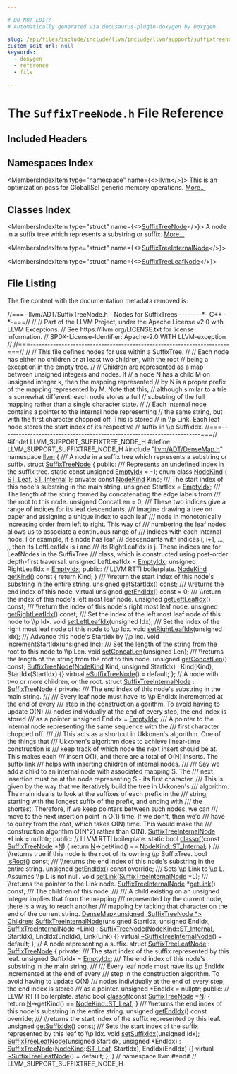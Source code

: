 ```yaml
---

# DO NOT EDIT!
# Automatically generated via docusaurus-plugin-doxygen by Doxygen.

slug: /api/files/include/include/llvm/include/llvm/support/suffixtreenode-h
custom_edit_url: null
keywords:
  - doxygen
  - reference
  - file

---
```





# The `SuffixTreeNode.h` File Reference

<DoxygenPage pluginConfig={pluginConfig}>



## Included Headers

<IncludesList>
<IncludesListItem
  filePath="llvm/ADT/DenseMap.h"
  permalink="/docs/api/files/include/include/llvm/include/llvm/adt/densemap-h"
  isLocal="true" />
</IncludesList>

## Namespaces Index

<MembersIndex>

<MembersIndexItem
  type="namespace"
  name={<><a href="/docs/api/namespaces/llvm">llvm</a></>}>
This is an optimization pass for GlobalISel generic memory operations. <a href="/docs/api/namespaces/llvm/#details">More...</a>
</MembersIndexItem>

</MembersIndex>

## Classes Index

<MembersIndex>

<MembersIndexItem
  type="struct"
  name={<><a href="/docs/api/structs/llvm/suffixtreenode">SuffixTreeNode</a></>}>
A node in a suffix tree which represents a substring or suffix. <a href="/docs/api/structs/llvm/suffixtreenode/#details">More...</a>
</MembersIndexItem>

<MembersIndexItem
  type="struct"
  name={<><a href="/docs/api/structs/llvm/suffixtreeinternalnode">SuffixTreeInternalNode</a></>}>
</MembersIndexItem>

<MembersIndexItem
  type="struct"
  name={<><a href="/docs/api/structs/llvm/suffixtreeleafnode">SuffixTreeLeafNode</a></>}>
</MembersIndexItem>

</MembersIndex>


## File Listing

The file content with the documentation metadata removed is:

<ProgramListing>

<Link id="l00001" /><CodeLine lineNumber="1"><span class="doxyHighlightComment">//===- llvm/ADT/SuffixTreeNode.h - Nodes for SuffixTrees --------&#42;- C++ -&#42;-===//</span></CodeLine>
<Link id="l00002" /><CodeLine lineNumber="2"><span class="doxyHighlightComment">//</span></CodeLine>
<Link id="l00003" /><CodeLine lineNumber="3"><span class="doxyHighlightComment">// Part of the LLVM Project, under the Apache License v2.0 with LLVM Exceptions.</span></CodeLine>
<Link id="l00004" /><CodeLine lineNumber="4"><span class="doxyHighlightComment">// See https://llvm.org/LICENSE.txt for license information.</span></CodeLine>
<Link id="l00005" /><CodeLine lineNumber="5"><span class="doxyHighlightComment">// SPDX-License-Identifier: Apache-2.0 WITH LLVM-exception</span></CodeLine>
<Link id="l00006" /><CodeLine lineNumber="6"><span class="doxyHighlightComment">//</span></CodeLine>
<Link id="l00007" /><CodeLine lineNumber="7"><span class="doxyHighlightComment">//===----------------------------------------------------------------------===//</span></CodeLine>
<Link id="l00008" /><CodeLine lineNumber="8"><span class="doxyHighlightComment">//</span></CodeLine>
<Link id="l00009" /><CodeLine lineNumber="9"><span class="doxyHighlightComment">// This file defines nodes for use within a SuffixTree.</span></CodeLine>
<Link id="l00010" /><CodeLine lineNumber="10"><span class="doxyHighlightComment">//</span></CodeLine>
<Link id="l00011" /><CodeLine lineNumber="11"><span class="doxyHighlightComment">// Each node has either no children or at least two children, with the root</span></CodeLine>
<Link id="l00012" /><CodeLine lineNumber="12"><span class="doxyHighlightComment">// being a exception in the empty tree.</span></CodeLine>
<Link id="l00013" /><CodeLine lineNumber="13"><span class="doxyHighlightComment">//</span></CodeLine>
<Link id="l00014" /><CodeLine lineNumber="14"><span class="doxyHighlightComment">// Children are represented as a map between unsigned integers and nodes. If</span></CodeLine>
<Link id="l00015" /><CodeLine lineNumber="15"><span class="doxyHighlightComment">// a node N has a child M on unsigned integer k, then the mapping represented</span></CodeLine>
<Link id="l00016" /><CodeLine lineNumber="16"><span class="doxyHighlightComment">// by N is a proper prefix of the mapping represented by M. Note that this,</span></CodeLine>
<Link id="l00017" /><CodeLine lineNumber="17"><span class="doxyHighlightComment">// although similar to a trie is somewhat different: each node stores a full</span></CodeLine>
<Link id="l00018" /><CodeLine lineNumber="18"><span class="doxyHighlightComment">// substring of the full mapping rather than a single character state.</span></CodeLine>
<Link id="l00019" /><CodeLine lineNumber="19"><span class="doxyHighlightComment">//</span></CodeLine>
<Link id="l00020" /><CodeLine lineNumber="20"><span class="doxyHighlightComment">// Each internal node contains a pointer to the internal node representing</span></CodeLine>
<Link id="l00021" /><CodeLine lineNumber="21"><span class="doxyHighlightComment">// the same string, but with the first character chopped off. This is stored</span></CodeLine>
<Link id="l00022" /><CodeLine lineNumber="22"><span class="doxyHighlightComment">// in \\p Link. Each leaf node stores the start index of its respective</span></CodeLine>
<Link id="l00023" /><CodeLine lineNumber="23"><span class="doxyHighlightComment">// suffix in \\p SuffixIdx.</span></CodeLine>
<Link id="l00024" /><CodeLine lineNumber="24"><span class="doxyHighlightComment">//===----------------------------------------------------------------------===//</span></CodeLine>
<Link id="l00025" /><CodeLine lineNumber="25"></CodeLine>
<Link id="l00026" /><CodeLine lineNumber="26"><span class="doxyHighlightPreprocessor">#ifndef LLVM&#95;SUPPORT&#95;SUFFIXTREE&#95;NODE&#95;H</span></CodeLine>
<Link id="l00027" /><CodeLine lineNumber="27"><span class="doxyHighlightPreprocessor">#define LLVM&#95;SUPPORT&#95;SUFFIXTREE&#95;NODE&#95;H</span></CodeLine>
<Link id="l00028" /><CodeLine lineNumber="28"><span class="doxyHighlightPreprocessor">#include &quot;<a href="/docs/api/files/include/include/llvm/include/llvm/adt/densemap-h">llvm/ADT/DenseMap.h</a>&quot;</span></CodeLine>
<Link id="l00029" /><CodeLine lineNumber="29"></CodeLine>
<Link id="l00030" /><CodeLine lineNumber="30"><span class="doxyHighlightKeyword">namespace </span><span class="doxyHighlight"><a href="/docs/api/namespaces/llvm">llvm</a> &#123;</span></CodeLine>
<Link id="l00031" /><CodeLine lineNumber="31"></CodeLine>
<Link id="l00032" /><CodeLine lineNumber="32"><span class="doxyHighlightComment">/// A node in a suffix tree which represents a substring or suffix.</span></CodeLine>
<Link id="l00033" /><CodeLine lineNumber="33" lineLink="/docs/api/structs/llvm/suffixtreenode"><span class="doxyHighlightKeyword">struct </span><span class="doxyHighlight"><a href="/docs/api/structs/llvm/suffixtreenode/#a81101451dd797327456c73527a6e440b">SuffixTreeNode</a> &#123;</span></CodeLine>
<Link id="l00034" /><CodeLine lineNumber="34"><span class="doxyHighlightKeyword">public</span><span class="doxyHighlight">:</span></CodeLine>
<Link id="l00035" /><CodeLine lineNumber="35"><span class="doxyHighlightComment">  /// Represents an undefined index in the suffix tree.</span></CodeLine>
<Link id="l00036" /><CodeLine lineNumber="36" lineLink="/docs/api/structs/llvm/suffixtreenode/#a9038deca521822084ac798637368c94e"><span class="doxyHighlight">  </span><span class="doxyHighlightKeyword">static</span><span class="doxyHighlight"> </span><span class="doxyHighlightKeyword">const</span><span class="doxyHighlight"> </span><span class="doxyHighlightKeywordType">unsigned</span><span class="doxyHighlight"> <a href="/docs/api/structs/llvm/suffixtreenode/#a9038deca521822084ac798637368c94e">EmptyIdx</a> = -1;</span></CodeLine>
<Link id="l00037" /><CodeLine lineNumber="37" lineLink="/docs/api/structs/llvm/suffixtreenode/#add485021cba74f84f545a03c2deb6db3"><span class="doxyHighlight">  </span><span class="doxyHighlightKeyword">enum class</span><span class="doxyHighlight"> <a href="/docs/api/structs/llvm/suffixtreenode/#add485021cba74f84f545a03c2deb6db3">NodeKind</a> &#123; <a href="/docs/api/structs/llvm/suffixtreenode/#add485021cba74f84f545a03c2deb6db3ad1b1b9b5c752b94811f35b42dd4f48fe">ST&#95;Leaf</a>, <a href="/docs/api/structs/llvm/suffixtreenode/#add485021cba74f84f545a03c2deb6db3a1c5cd656d7af113d4cb72dc8046dc1ad">ST&#95;Internal</a> &#125;;</span></CodeLine>
<Link id="l00038" /><CodeLine lineNumber="38"></CodeLine>
<Link id="l00039" /><CodeLine lineNumber="39"><span class="doxyHighlightKeyword">private</span><span class="doxyHighlight">:</span></CodeLine>
<Link id="l00040" /><CodeLine lineNumber="40"><span class="doxyHighlight">  </span><span class="doxyHighlightKeyword">const</span><span class="doxyHighlight"> <a href="/docs/api/structs/nodekind">NodeKind</a> Kind;</span></CodeLine>
<Link id="l00041" /><CodeLine lineNumber="41"></CodeLine>
<Link id="l00042" /><CodeLine lineNumber="42"><span class="doxyHighlightComment">  /// The start index of this node&#39;s substring in the main string.</span></CodeLine>
<Link id="l00043" /><CodeLine lineNumber="43"><span class="doxyHighlight">  </span><span class="doxyHighlightKeywordType">unsigned</span><span class="doxyHighlight"> StartIdx = <a href="/docs/api/structs/llvm/suffixtreenode/#a9038deca521822084ac798637368c94e">EmptyIdx</a>;</span></CodeLine>
<Link id="l00044" /><CodeLine lineNumber="44"></CodeLine>
<Link id="l00045" /><CodeLine lineNumber="45"><span class="doxyHighlightComment">  /// The length of the string formed by concatenating the edge labels from</span></CodeLine>
<Link id="l00046" /><CodeLine lineNumber="46"><span class="doxyHighlightComment">  /// the root to this node.</span></CodeLine>
<Link id="l00047" /><CodeLine lineNumber="47"><span class="doxyHighlight">  </span><span class="doxyHighlightKeywordType">unsigned</span><span class="doxyHighlight"> ConcatLen = 0;</span></CodeLine>
<Link id="l00048" /><CodeLine lineNumber="48"></CodeLine>
<Link id="l00049" /><CodeLine lineNumber="49"><span class="doxyHighlightComment">  /// These two indices give a range of indices for its leaf descendants.</span></CodeLine>
<Link id="l00050" /><CodeLine lineNumber="50"><span class="doxyHighlightComment">  /// Imagine drawing a tree on paper and assigning a unique index to each leaf</span></CodeLine>
<Link id="l00051" /><CodeLine lineNumber="51"><span class="doxyHighlightComment">  /// node in monotonically increasing order from left to right. This way of</span></CodeLine>
<Link id="l00052" /><CodeLine lineNumber="52"><span class="doxyHighlightComment">  /// numbering the leaf nodes allows us to associate a continuous range of</span></CodeLine>
<Link id="l00053" /><CodeLine lineNumber="53"><span class="doxyHighlightComment">  /// indices with each internal node. For example, if a node has leaf</span></CodeLine>
<Link id="l00054" /><CodeLine lineNumber="54"><span class="doxyHighlightComment">  /// descendants with indices i, i+1, ..., j, then its LeftLeafIdx is i and</span></CodeLine>
<Link id="l00055" /><CodeLine lineNumber="55"><span class="doxyHighlightComment">  /// its RightLeafIdx is j. These indices are for LeafNodes in the SuffixTree</span></CodeLine>
<Link id="l00056" /><CodeLine lineNumber="56"><span class="doxyHighlightComment">  /// class, which is constructed using post-order depth-first traversal.</span></CodeLine>
<Link id="l00057" /><CodeLine lineNumber="57"><span class="doxyHighlight">  </span><span class="doxyHighlightKeywordType">unsigned</span><span class="doxyHighlight"> LeftLeafIdx = <a href="/docs/api/structs/llvm/suffixtreenode/#a9038deca521822084ac798637368c94e">EmptyIdx</a>;</span></CodeLine>
<Link id="l00058" /><CodeLine lineNumber="58"><span class="doxyHighlight">  </span><span class="doxyHighlightKeywordType">unsigned</span><span class="doxyHighlight"> RightLeafIdx = <a href="/docs/api/structs/llvm/suffixtreenode/#a9038deca521822084ac798637368c94e">EmptyIdx</a>;</span></CodeLine>
<Link id="l00059" /><CodeLine lineNumber="59"></CodeLine>
<Link id="l00060" /><CodeLine lineNumber="60"><span class="doxyHighlightKeyword">public</span><span class="doxyHighlight">:</span></CodeLine>
<Link id="l00061" /><CodeLine lineNumber="61"><span class="doxyHighlight">  </span><span class="doxyHighlightComment">// LLVM RTTI boilerplate.</span></CodeLine>
<Link id="l00062" /><CodeLine lineNumber="62" lineLink="/docs/api/structs/llvm/suffixtreenode/#a29aabba4cb1896a6fe8105e057f01d91"><span class="doxyHighlight">  <a href="/docs/api/structs/llvm/suffixtreenode/#add485021cba74f84f545a03c2deb6db3">NodeKind</a> <a href="/docs/api/structs/llvm/suffixtreenode/#a29aabba4cb1896a6fe8105e057f01d91">getKind</a>()</span><span class="doxyHighlightKeyword"> const </span><span class="doxyHighlight">&#123; </span><span class="doxyHighlightKeywordFlow">return</span><span class="doxyHighlight"> Kind; &#125;</span></CodeLine>
<Link id="l00063" /><CodeLine lineNumber="63"></CodeLine>
<Link id="l00064" /><CodeLine lineNumber="64"><span class="doxyHighlightComment">  /// \\return the start index of this node&#39;s substring in the entire string.</span></CodeLine>
<Link id="l00065" /><CodeLine lineNumber="65"><span class="doxyHighlight">  </span><span class="doxyHighlightKeywordType">unsigned</span><span class="doxyHighlight"> <a href="/docs/api/structs/llvm/suffixtreenode/#a9275db494732cf0988a1547c93420de2">getStartIdx</a>() </span><span class="doxyHighlightKeyword">const</span><span class="doxyHighlight">;</span></CodeLine>
<Link id="l00066" /><CodeLine lineNumber="66"></CodeLine>
<Link id="l00067" /><CodeLine lineNumber="67"><span class="doxyHighlightComment">  /// \\returns the end index of this node.</span></CodeLine>
<Link id="l00068" /><CodeLine lineNumber="68" lineLink="/docs/api/structs/llvm/suffixtreenode/#ad90024f4af921f97f605e44d44ce9f75"><span class="doxyHighlight">  </span><span class="doxyHighlightKeyword">virtual</span><span class="doxyHighlight"> </span><span class="doxyHighlightKeywordType">unsigned</span><span class="doxyHighlight"> <a href="/docs/api/structs/llvm/suffixtreenode/#ad90024f4af921f97f605e44d44ce9f75">getEndIdx</a>() </span><span class="doxyHighlightKeyword">const</span><span class="doxyHighlight"> = 0;</span></CodeLine>
<Link id="l00069" /><CodeLine lineNumber="69"></CodeLine>
<Link id="l00070" /><CodeLine lineNumber="70"><span class="doxyHighlightComment">  /// \\return the index of this node&#39;s left most leaf node.</span></CodeLine>
<Link id="l00071" /><CodeLine lineNumber="71"><span class="doxyHighlight">  </span><span class="doxyHighlightKeywordType">unsigned</span><span class="doxyHighlight"> <a href="/docs/api/structs/llvm/suffixtreenode/#a313f5d2a493bd19ab5f45bb7bc75ec1b">getLeftLeafIdx</a>() </span><span class="doxyHighlightKeyword">const</span><span class="doxyHighlight">;</span></CodeLine>
<Link id="l00072" /><CodeLine lineNumber="72"></CodeLine>
<Link id="l00073" /><CodeLine lineNumber="73"><span class="doxyHighlightComment">  /// \\return the index of this node&#39;s right most leaf node.</span></CodeLine>
<Link id="l00074" /><CodeLine lineNumber="74"><span class="doxyHighlight">  </span><span class="doxyHighlightKeywordType">unsigned</span><span class="doxyHighlight"> <a href="/docs/api/structs/llvm/suffixtreenode/#a746c7e9598d369801d5d5de0bc9797ff">getRightLeafIdx</a>() </span><span class="doxyHighlightKeyword">const</span><span class="doxyHighlight">;</span></CodeLine>
<Link id="l00075" /><CodeLine lineNumber="75"></CodeLine>
<Link id="l00076" /><CodeLine lineNumber="76"><span class="doxyHighlightComment">  /// Set the index of the left most leaf node of this node to \\p Idx.</span></CodeLine>
<Link id="l00077" /><CodeLine lineNumber="77"><span class="doxyHighlight">  </span><span class="doxyHighlightKeywordType">void</span><span class="doxyHighlight"> <a href="/docs/api/structs/llvm/suffixtreenode/#abb4b3d19d24fb4fbc75f79f39b2e1d1d">setLeftLeafIdx</a>(</span><span class="doxyHighlightKeywordType">unsigned</span><span class="doxyHighlight"> Idx);</span></CodeLine>
<Link id="l00078" /><CodeLine lineNumber="78"></CodeLine>
<Link id="l00079" /><CodeLine lineNumber="79"><span class="doxyHighlightComment">  /// Set the index of the right most leaf node of this node to \\p Idx.</span></CodeLine>
<Link id="l00080" /><CodeLine lineNumber="80"><span class="doxyHighlight">  </span><span class="doxyHighlightKeywordType">void</span><span class="doxyHighlight"> <a href="/docs/api/structs/llvm/suffixtreenode/#a7a4339e85622b27800a2377f11bac448">setRightLeafIdx</a>(</span><span class="doxyHighlightKeywordType">unsigned</span><span class="doxyHighlight"> Idx);</span></CodeLine>
<Link id="l00081" /><CodeLine lineNumber="81"></CodeLine>
<Link id="l00082" /><CodeLine lineNumber="82"><span class="doxyHighlightComment">  /// Advance this node&#39;s StartIdx by \\p Inc.</span></CodeLine>
<Link id="l00083" /><CodeLine lineNumber="83"><span class="doxyHighlight">  </span><span class="doxyHighlightKeywordType">void</span><span class="doxyHighlight"> <a href="/docs/api/structs/llvm/suffixtreenode/#a0d2939d64e268faf36ff88c09d1a59ec">incrementStartIdx</a>(</span><span class="doxyHighlightKeywordType">unsigned</span><span class="doxyHighlight"> Inc);</span></CodeLine>
<Link id="l00084" /><CodeLine lineNumber="84"></CodeLine>
<Link id="l00085" /><CodeLine lineNumber="85"><span class="doxyHighlightComment">  /// Set the length of the string from the root to this node to \\p Len.</span></CodeLine>
<Link id="l00086" /><CodeLine lineNumber="86"><span class="doxyHighlight">  </span><span class="doxyHighlightKeywordType">void</span><span class="doxyHighlight"> <a href="/docs/api/structs/llvm/suffixtreenode/#a2a059f8fe4042aa575b538abdb731392">setConcatLen</a>(</span><span class="doxyHighlightKeywordType">unsigned</span><span class="doxyHighlight"> Len);</span></CodeLine>
<Link id="l00087" /><CodeLine lineNumber="87"></CodeLine>
<Link id="l00088" /><CodeLine lineNumber="88"><span class="doxyHighlightComment">  /// \\returns the length of the string from the root to this node.</span></CodeLine>
<Link id="l00089" /><CodeLine lineNumber="89"><span class="doxyHighlight">  </span><span class="doxyHighlightKeywordType">unsigned</span><span class="doxyHighlight"> <a href="/docs/api/structs/llvm/suffixtreenode/#a8223ad595580e9b1004f565a43ba4c20">getConcatLen</a>() </span><span class="doxyHighlightKeyword">const</span><span class="doxyHighlight">;</span></CodeLine>
<Link id="l00090" /><CodeLine lineNumber="90"></CodeLine>
<Link id="l00091" /><CodeLine lineNumber="91" lineLink="/docs/api/structs/llvm/suffixtreenode/#a81101451dd797327456c73527a6e440b"><span class="doxyHighlight">  <a href="/docs/api/structs/llvm/suffixtreenode/#a81101451dd797327456c73527a6e440b">SuffixTreeNode</a>(<a href="/docs/api/structs/llvm/suffixtreenode/#add485021cba74f84f545a03c2deb6db3">NodeKind</a> Kind, </span><span class="doxyHighlightKeywordType">unsigned</span><span class="doxyHighlight"> StartIdx)</span></CodeLine>
<Link id="l00092" /><CodeLine lineNumber="92"><span class="doxyHighlight">      : Kind(Kind), StartIdx(StartIdx) &#123;&#125;</span></CodeLine>
<Link id="l00093" /><CodeLine lineNumber="93" lineLink="/docs/api/structs/llvm/suffixtreenode/#a67c39a86a8a3f647d11979a1673a5df5"><span class="doxyHighlight">  </span><span class="doxyHighlightKeyword">virtual</span><span class="doxyHighlight"> <a href="/docs/api/structs/llvm/suffixtreenode/#a67c39a86a8a3f647d11979a1673a5df5">~SuffixTreeNode</a>() = </span><span class="doxyHighlightKeywordFlow">default</span><span class="doxyHighlight">;</span></CodeLine>
<Link id="l00094" /><CodeLine lineNumber="94"><span class="doxyHighlight">&#125;;</span></CodeLine>
<Link id="l00095" /><CodeLine lineNumber="95"></CodeLine>
<Link id="l00096" /><CodeLine lineNumber="96"><span class="doxyHighlightComment">// A node with two or more children, or the root.</span></CodeLine>
<Link id="l00097" /><CodeLine lineNumber="97" lineLink="/docs/api/structs/llvm/suffixtreeinternalnode"><span class="doxyHighlightKeyword">struct </span><span class="doxyHighlight"><a href="/docs/api/structs/llvm/suffixtreeinternalnode/#aee4f3eefe02d5d475ffb06b54b7da9ed">SuffixTreeInternalNode</a> : <a href="/docs/api/structs/llvm/suffixtreenode/#a81101451dd797327456c73527a6e440b">SuffixTreeNode</a> &#123;</span></CodeLine>
<Link id="l00098" /><CodeLine lineNumber="98"><span class="doxyHighlightKeyword">private</span><span class="doxyHighlight">:</span></CodeLine>
<Link id="l00099" /><CodeLine lineNumber="99"><span class="doxyHighlightComment">  /// The end index of this node&#39;s substring in the main string.</span></CodeLine>
<Link id="l00100" /><CodeLine lineNumber="100"><span class="doxyHighlightComment">  ///</span></CodeLine>
<Link id="l00101" /><CodeLine lineNumber="101"><span class="doxyHighlightComment">  /// Every leaf node must have its \\p EndIdx incremented at the end of every</span></CodeLine>
<Link id="l00102" /><CodeLine lineNumber="102"><span class="doxyHighlightComment">  /// step in the construction algorithm. To avoid having to update O(N)</span></CodeLine>
<Link id="l00103" /><CodeLine lineNumber="103"><span class="doxyHighlightComment">  /// nodes individually at the end of every step, the end index is stored</span></CodeLine>
<Link id="l00104" /><CodeLine lineNumber="104"><span class="doxyHighlightComment">  /// as a pointer.</span></CodeLine>
<Link id="l00105" /><CodeLine lineNumber="105"><span class="doxyHighlight">  </span><span class="doxyHighlightKeywordType">unsigned</span><span class="doxyHighlight"> EndIdx = <a href="/docs/api/structs/llvm/suffixtreenode/#a9038deca521822084ac798637368c94e">EmptyIdx</a>;</span></CodeLine>
<Link id="l00106" /><CodeLine lineNumber="106"></CodeLine>
<Link id="l00107" /><CodeLine lineNumber="107"><span class="doxyHighlightComment">  /// A pointer to the internal node representing the same sequence with the</span></CodeLine>
<Link id="l00108" /><CodeLine lineNumber="108"><span class="doxyHighlightComment">  /// first character chopped off.</span></CodeLine>
<Link id="l00109" /><CodeLine lineNumber="109"><span class="doxyHighlightComment">  ///</span></CodeLine>
<Link id="l00110" /><CodeLine lineNumber="110"><span class="doxyHighlightComment">  /// This acts as a shortcut in Ukkonen&#39;s algorithm. One of the things that</span></CodeLine>
<Link id="l00111" /><CodeLine lineNumber="111"><span class="doxyHighlightComment">  /// Ukkonen&#39;s algorithm does to achieve linear-time construction is</span></CodeLine>
<Link id="l00112" /><CodeLine lineNumber="112"><span class="doxyHighlightComment">  /// keep track of which node the next insert should be at. This makes each</span></CodeLine>
<Link id="l00113" /><CodeLine lineNumber="113"><span class="doxyHighlightComment">  /// insert O(1), and there are a total of O(N) inserts. The suffix link</span></CodeLine>
<Link id="l00114" /><CodeLine lineNumber="114"><span class="doxyHighlightComment">  /// helps with inserting children of internal nodes.</span></CodeLine>
<Link id="l00115" /><CodeLine lineNumber="115"><span class="doxyHighlightComment">  ///</span></CodeLine>
<Link id="l00116" /><CodeLine lineNumber="116"><span class="doxyHighlightComment">  /// Say we add a child to an internal node with associated mapping S. The</span></CodeLine>
<Link id="l00117" /><CodeLine lineNumber="117"><span class="doxyHighlightComment">  /// next insertion must be at the node representing S - its first character.</span></CodeLine>
<Link id="l00118" /><CodeLine lineNumber="118"><span class="doxyHighlightComment">  /// This is given by the way that we iteratively build the tree in Ukkonen&#39;s</span></CodeLine>
<Link id="l00119" /><CodeLine lineNumber="119"><span class="doxyHighlightComment">  /// algorithm. The main idea is to look at the suffixes of each prefix in the</span></CodeLine>
<Link id="l00120" /><CodeLine lineNumber="120"><span class="doxyHighlightComment">  /// string, starting with the longest suffix of the prefix, and ending with</span></CodeLine>
<Link id="l00121" /><CodeLine lineNumber="121"><span class="doxyHighlightComment">  /// the shortest. Therefore, if we keep pointers between such nodes, we can</span></CodeLine>
<Link id="l00122" /><CodeLine lineNumber="122"><span class="doxyHighlightComment">  /// move to the next insertion point in O(1) time. If we don&#39;t, then we&#39;d</span></CodeLine>
<Link id="l00123" /><CodeLine lineNumber="123"><span class="doxyHighlightComment">  /// have to query from the root, which takes O(N) time. This would make the</span></CodeLine>
<Link id="l00124" /><CodeLine lineNumber="124"><span class="doxyHighlightComment">  /// construction algorithm O(N^2) rather than O(N).</span></CodeLine>
<Link id="l00125" /><CodeLine lineNumber="125"><span class="doxyHighlight">  <a href="/docs/api/structs/llvm/suffixtreeinternalnode/#aee4f3eefe02d5d475ffb06b54b7da9ed">SuffixTreeInternalNode</a> &#42;Link = </span><span class="doxyHighlightKeyword">nullptr</span><span class="doxyHighlight">;</span></CodeLine>
<Link id="l00126" /><CodeLine lineNumber="126"></CodeLine>
<Link id="l00127" /><CodeLine lineNumber="127"><span class="doxyHighlightKeyword">public</span><span class="doxyHighlight">:</span></CodeLine>
<Link id="l00128" /><CodeLine lineNumber="128"><span class="doxyHighlight">  </span><span class="doxyHighlightComment">// LLVM RTTI boilerplate.</span></CodeLine>
<Link id="l00129" /><CodeLine lineNumber="129" lineLink="/docs/api/structs/llvm/suffixtreeinternalnode/#a945ed42e87aca83910a3f79960d00eb7"><span class="doxyHighlight">  </span><span class="doxyHighlightKeyword">static</span><span class="doxyHighlight"> </span><span class="doxyHighlightKeywordType">bool</span><span class="doxyHighlight"> <a href="/docs/api/structs/llvm/suffixtreeinternalnode/#a945ed42e87aca83910a3f79960d00eb7">classof</a>(</span><span class="doxyHighlightKeyword">const</span><span class="doxyHighlight"> <a href="/docs/api/structs/llvm/suffixtreenode/#a81101451dd797327456c73527a6e440b">SuffixTreeNode</a> &#42;<a href="/docs/api/files/lib/lib/support/regcomp-c/#a0240ac851181b84ac374872dc5434ee4">N</a>) &#123;</span></CodeLine>
<Link id="l00130" /><CodeLine lineNumber="130"><span class="doxyHighlight">    </span><span class="doxyHighlightKeywordFlow">return</span><span class="doxyHighlight"> <a href="/docs/api/files/lib/lib/support/regcomp-c/#a0240ac851181b84ac374872dc5434ee4">N</a>-&gt;getKind() == <a href="/docs/api/structs/llvm/suffixtreenode/#add485021cba74f84f545a03c2deb6db3a1c5cd656d7af113d4cb72dc8046dc1ad">NodeKind::ST&#95;Internal</a>;</span></CodeLine>
<Link id="l00131" /><CodeLine lineNumber="131"><span class="doxyHighlight">  &#125;</span></CodeLine>
<Link id="l00132" /><CodeLine lineNumber="132"></CodeLine>
<Link id="l00133" /><CodeLine lineNumber="133"><span class="doxyHighlightComment">  /// \\returns true if this node is the root of its owning \\p SuffixTree.</span></CodeLine>
<Link id="l00134" /><CodeLine lineNumber="134"><span class="doxyHighlight">  </span><span class="doxyHighlightKeywordType">bool</span><span class="doxyHighlight"> <a href="/docs/api/structs/llvm/suffixtreeinternalnode/#a05b664c3b910cb6d5cda2ba6b83b759c">isRoot</a>() </span><span class="doxyHighlightKeyword">const</span><span class="doxyHighlight">;</span></CodeLine>
<Link id="l00135" /><CodeLine lineNumber="135"></CodeLine>
<Link id="l00136" /><CodeLine lineNumber="136"><span class="doxyHighlightComment">  /// \\returns the end index of this node&#39;s substring in the entire string.</span></CodeLine>
<Link id="l00137" /><CodeLine lineNumber="137"><span class="doxyHighlight">  </span><span class="doxyHighlightKeywordType">unsigned</span><span class="doxyHighlight"> <a href="/docs/api/structs/llvm/suffixtreeinternalnode/#ac38ddb7b7fb273fb64379c661efaf974">getEndIdx</a>() </span><span class="doxyHighlightKeyword">const override</span><span class="doxyHighlight">;</span></CodeLine>
<Link id="l00138" /><CodeLine lineNumber="138"></CodeLine>
<Link id="l00139" /><CodeLine lineNumber="139"><span class="doxyHighlightComment">  /// Sets \\p Link to \\p L. Assumes \\p L is not null.</span></CodeLine>
<Link id="l00140" /><CodeLine lineNumber="140"><span class="doxyHighlight">  </span><span class="doxyHighlightKeywordType">void</span><span class="doxyHighlight"> <a href="/docs/api/structs/llvm/suffixtreeinternalnode/#ae53280c72c15c2777d813369d19d4868">setLink</a>(<a href="/docs/api/structs/llvm/suffixtreeinternalnode">SuffixTreeInternalNode</a> &#42;L);</span></CodeLine>
<Link id="l00141" /><CodeLine lineNumber="141"></CodeLine>
<Link id="l00142" /><CodeLine lineNumber="142"><span class="doxyHighlightComment">  /// \\returns the pointer to the Link node.</span></CodeLine>
<Link id="l00143" /><CodeLine lineNumber="143"><span class="doxyHighlight">  <a href="/docs/api/structs/llvm/suffixtreeinternalnode">SuffixTreeInternalNode</a> &#42;<a href="/docs/api/structs/llvm/suffixtreeinternalnode/#aa3ef8294e550ab22ebf4335773828603">getLink</a>() </span><span class="doxyHighlightKeyword">const</span><span class="doxyHighlight">;</span></CodeLine>
<Link id="l00144" /><CodeLine lineNumber="144"></CodeLine>
<Link id="l00145" /><CodeLine lineNumber="145"><span class="doxyHighlightComment">  /// The children of this node.</span></CodeLine>
<Link id="l00146" /><CodeLine lineNumber="146"><span class="doxyHighlightComment">  ///</span></CodeLine>
<Link id="l00147" /><CodeLine lineNumber="147"><span class="doxyHighlightComment">  /// A child existing on an unsigned integer implies that from the mapping</span></CodeLine>
<Link id="l00148" /><CodeLine lineNumber="148"><span class="doxyHighlightComment">  /// represented by the current node, there is a way to reach another</span></CodeLine>
<Link id="l00149" /><CodeLine lineNumber="149"><span class="doxyHighlightComment">  /// mapping by tacking that character on the end of the current string.</span></CodeLine>
<Link id="l00150" /><CodeLine lineNumber="150" lineLink="/docs/api/structs/llvm/suffixtreeinternalnode/#a244b1a8b6c26960faf2663376005ca7a"><span class="doxyHighlight">  <a href="/docs/api/classes/llvm/densemap">DenseMap&lt;unsigned, SuffixTreeNode &#42;&gt;</a> <a href="/docs/api/structs/llvm/suffixtreeinternalnode/#a244b1a8b6c26960faf2663376005ca7a">Children</a>;</span></CodeLine>
<Link id="l00151" /><CodeLine lineNumber="151"></CodeLine>
<Link id="l00152" /><CodeLine lineNumber="152" lineLink="/docs/api/structs/llvm/suffixtreeinternalnode/#aee4f3eefe02d5d475ffb06b54b7da9ed"><span class="doxyHighlight">  <a href="/docs/api/structs/llvm/suffixtreeinternalnode/#aee4f3eefe02d5d475ffb06b54b7da9ed">SuffixTreeInternalNode</a>(</span><span class="doxyHighlightKeywordType">unsigned</span><span class="doxyHighlight"> StartIdx, </span><span class="doxyHighlightKeywordType">unsigned</span><span class="doxyHighlight"> EndIdx,</span></CodeLine>
<Link id="l00153" /><CodeLine lineNumber="153"><span class="doxyHighlight">                         <a href="/docs/api/structs/llvm/suffixtreeinternalnode/#aee4f3eefe02d5d475ffb06b54b7da9ed">SuffixTreeInternalNode</a> &#42;Link)</span></CodeLine>
<Link id="l00154" /><CodeLine lineNumber="154"><span class="doxyHighlight">      : <a href="/docs/api/structs/llvm/suffixtreenode/#a81101451dd797327456c73527a6e440b">SuffixTreeNode</a>(<a href="/docs/api/structs/llvm/suffixtreenode/#add485021cba74f84f545a03c2deb6db3">NodeKind</a>::<a href="/docs/api/structs/llvm/suffixtreenode/#add485021cba74f84f545a03c2deb6db3a1c5cd656d7af113d4cb72dc8046dc1ad">ST&#95;Internal</a>, StartIdx), EndIdx(EndIdx),</span></CodeLine>
<Link id="l00155" /><CodeLine lineNumber="155"><span class="doxyHighlight">        Link(Link) &#123;&#125;</span></CodeLine>
<Link id="l00156" /><CodeLine lineNumber="156"></CodeLine>
<Link id="l00157" /><CodeLine lineNumber="157" lineLink="/docs/api/structs/llvm/suffixtreeinternalnode/#a386252d96ddabf55ee27a621cdfaebd8"><span class="doxyHighlight">  </span><span class="doxyHighlightKeyword">virtual</span><span class="doxyHighlight"> <a href="/docs/api/structs/llvm/suffixtreeinternalnode/#a386252d96ddabf55ee27a621cdfaebd8">~SuffixTreeInternalNode</a>() = </span><span class="doxyHighlightKeywordFlow">default</span><span class="doxyHighlight">;</span></CodeLine>
<Link id="l00158" /><CodeLine lineNumber="158"><span class="doxyHighlight">&#125;;</span></CodeLine>
<Link id="l00159" /><CodeLine lineNumber="159"></CodeLine>
<Link id="l00160" /><CodeLine lineNumber="160"><span class="doxyHighlightComment">// A node representing a suffix.</span></CodeLine>
<Link id="l00161" /><CodeLine lineNumber="161" lineLink="/docs/api/structs/llvm/suffixtreeleafnode"><span class="doxyHighlightKeyword">struct </span><span class="doxyHighlight"><a href="/docs/api/structs/llvm/suffixtreeleafnode/#af5c90c6f297ac5c895a657cc9f09a948">SuffixTreeLeafNode</a> : <a href="/docs/api/structs/llvm/suffixtreenode/#a81101451dd797327456c73527a6e440b">SuffixTreeNode</a> &#123;</span></CodeLine>
<Link id="l00162" /><CodeLine lineNumber="162"><span class="doxyHighlightKeyword">private</span><span class="doxyHighlight">:</span></CodeLine>
<Link id="l00163" /><CodeLine lineNumber="163"><span class="doxyHighlightComment">  /// The start index of the suffix represented by this leaf.</span></CodeLine>
<Link id="l00164" /><CodeLine lineNumber="164"><span class="doxyHighlight">  </span><span class="doxyHighlightKeywordType">unsigned</span><span class="doxyHighlight"> SuffixIdx = <a href="/docs/api/structs/llvm/suffixtreenode/#a9038deca521822084ac798637368c94e">EmptyIdx</a>;</span></CodeLine>
<Link id="l00165" /><CodeLine lineNumber="165"></CodeLine>
<Link id="l00166" /><CodeLine lineNumber="166"><span class="doxyHighlightComment">  /// The end index of this node&#39;s substring in the main string.</span></CodeLine>
<Link id="l00167" /><CodeLine lineNumber="167"><span class="doxyHighlightComment">  ///</span></CodeLine>
<Link id="l00168" /><CodeLine lineNumber="168"><span class="doxyHighlightComment">  /// Every leaf node must have its \\p EndIdx incremented at the end of every</span></CodeLine>
<Link id="l00169" /><CodeLine lineNumber="169"><span class="doxyHighlightComment">  /// step in the construction algorithm. To avoid having to update O(N)</span></CodeLine>
<Link id="l00170" /><CodeLine lineNumber="170"><span class="doxyHighlightComment">  /// nodes individually at the end of every step, the end index is stored</span></CodeLine>
<Link id="l00171" /><CodeLine lineNumber="171"><span class="doxyHighlightComment">  /// as a pointer.</span></CodeLine>
<Link id="l00172" /><CodeLine lineNumber="172"><span class="doxyHighlight">  </span><span class="doxyHighlightKeywordType">unsigned</span><span class="doxyHighlight"> &#42;EndIdx = </span><span class="doxyHighlightKeyword">nullptr</span><span class="doxyHighlight">;</span></CodeLine>
<Link id="l00173" /><CodeLine lineNumber="173"></CodeLine>
<Link id="l00174" /><CodeLine lineNumber="174"><span class="doxyHighlightKeyword">public</span><span class="doxyHighlight">:</span></CodeLine>
<Link id="l00175" /><CodeLine lineNumber="175"><span class="doxyHighlight">  </span><span class="doxyHighlightComment">// LLVM RTTI boilerplate.</span></CodeLine>
<Link id="l00176" /><CodeLine lineNumber="176" lineLink="/docs/api/structs/llvm/suffixtreeleafnode/#aad2e2f2432231920dd40153553db08fd"><span class="doxyHighlight">  </span><span class="doxyHighlightKeyword">static</span><span class="doxyHighlight"> </span><span class="doxyHighlightKeywordType">bool</span><span class="doxyHighlight"> <a href="/docs/api/structs/llvm/suffixtreeleafnode/#aad2e2f2432231920dd40153553db08fd">classof</a>(</span><span class="doxyHighlightKeyword">const</span><span class="doxyHighlight"> <a href="/docs/api/structs/llvm/suffixtreenode/#a81101451dd797327456c73527a6e440b">SuffixTreeNode</a> &#42;<a href="/docs/api/files/lib/lib/support/regcomp-c/#a0240ac851181b84ac374872dc5434ee4">N</a>) &#123;</span></CodeLine>
<Link id="l00177" /><CodeLine lineNumber="177"><span class="doxyHighlight">    </span><span class="doxyHighlightKeywordFlow">return</span><span class="doxyHighlight"> <a href="/docs/api/files/lib/lib/support/regcomp-c/#a0240ac851181b84ac374872dc5434ee4">N</a>-&gt;getKind() == <a href="/docs/api/structs/llvm/suffixtreenode/#add485021cba74f84f545a03c2deb6db3ad1b1b9b5c752b94811f35b42dd4f48fe">NodeKind::ST&#95;Leaf</a>;</span></CodeLine>
<Link id="l00178" /><CodeLine lineNumber="178"><span class="doxyHighlight">  &#125;</span></CodeLine>
<Link id="l00179" /><CodeLine lineNumber="179"></CodeLine>
<Link id="l00180" /><CodeLine lineNumber="180"><span class="doxyHighlightComment">  /// \\returns the end index of this node&#39;s substring in the entire string.</span></CodeLine>
<Link id="l00181" /><CodeLine lineNumber="181"><span class="doxyHighlight">  </span><span class="doxyHighlightKeywordType">unsigned</span><span class="doxyHighlight"> <a href="/docs/api/structs/llvm/suffixtreeleafnode/#a6b20d19ce30a9412c26c8d7fed82b170">getEndIdx</a>() </span><span class="doxyHighlightKeyword">const override</span><span class="doxyHighlight">;</span></CodeLine>
<Link id="l00182" /><CodeLine lineNumber="182"></CodeLine>
<Link id="l00183" /><CodeLine lineNumber="183"><span class="doxyHighlightComment">  /// \\returns the start index of the suffix represented by this leaf.</span></CodeLine>
<Link id="l00184" /><CodeLine lineNumber="184"><span class="doxyHighlight">  </span><span class="doxyHighlightKeywordType">unsigned</span><span class="doxyHighlight"> <a href="/docs/api/structs/llvm/suffixtreeleafnode/#ad877afa2a5d100e00f8dfa3e91390c4c">getSuffixIdx</a>() </span><span class="doxyHighlightKeyword">const</span><span class="doxyHighlight">;</span></CodeLine>
<Link id="l00185" /><CodeLine lineNumber="185"></CodeLine>
<Link id="l00186" /><CodeLine lineNumber="186"><span class="doxyHighlightComment">  /// Sets the start index of the suffix represented by this leaf to \\p Idx.</span></CodeLine>
<Link id="l00187" /><CodeLine lineNumber="187"><span class="doxyHighlight">  </span><span class="doxyHighlightKeywordType">void</span><span class="doxyHighlight"> <a href="/docs/api/structs/llvm/suffixtreeleafnode/#a30d89a175df4fd78a227ce45d3a72dae">setSuffixIdx</a>(</span><span class="doxyHighlightKeywordType">unsigned</span><span class="doxyHighlight"> Idx);</span></CodeLine>
<Link id="l00188" /><CodeLine lineNumber="188" lineLink="/docs/api/structs/llvm/suffixtreeleafnode/#af5c90c6f297ac5c895a657cc9f09a948"><span class="doxyHighlight">  <a href="/docs/api/structs/llvm/suffixtreeleafnode/#af5c90c6f297ac5c895a657cc9f09a948">SuffixTreeLeafNode</a>(</span><span class="doxyHighlightKeywordType">unsigned</span><span class="doxyHighlight"> StartIdx, </span><span class="doxyHighlightKeywordType">unsigned</span><span class="doxyHighlight"> &#42;EndIdx)</span></CodeLine>
<Link id="l00189" /><CodeLine lineNumber="189"><span class="doxyHighlight">      : <a href="/docs/api/structs/llvm/suffixtreenode/#a81101451dd797327456c73527a6e440b">SuffixTreeNode</a>(<a href="/docs/api/structs/llvm/suffixtreenode/#add485021cba74f84f545a03c2deb6db3">NodeKind</a>::<a href="/docs/api/structs/llvm/suffixtreenode/#add485021cba74f84f545a03c2deb6db3ad1b1b9b5c752b94811f35b42dd4f48fe">ST&#95;Leaf</a>, StartIdx), EndIdx(EndIdx) &#123;&#125;</span></CodeLine>
<Link id="l00190" /><CodeLine lineNumber="190"></CodeLine>
<Link id="l00191" /><CodeLine lineNumber="191" lineLink="/docs/api/structs/llvm/suffixtreeleafnode/#a1d2e1808ca358da5ce03d79829ea95f2"><span class="doxyHighlight">  </span><span class="doxyHighlightKeyword">virtual</span><span class="doxyHighlight"> <a href="/docs/api/structs/llvm/suffixtreeleafnode/#a1d2e1808ca358da5ce03d79829ea95f2">~SuffixTreeLeafNode</a>() = </span><span class="doxyHighlightKeywordFlow">default</span><span class="doxyHighlight">;</span></CodeLine>
<Link id="l00192" /><CodeLine lineNumber="192"><span class="doxyHighlight">&#125;;</span></CodeLine>
<Link id="l00193" /><CodeLine lineNumber="193"><span class="doxyHighlight">&#125; </span><span class="doxyHighlightComment">// namespace llvm</span></CodeLine>
<Link id="l00194" /><CodeLine lineNumber="194"><span class="doxyHighlightPreprocessor">#endif </span><span class="doxyHighlightComment">// LLVM&#95;SUPPORT&#95;SUFFIXTREE&#95;NODE&#95;H</span></CodeLine>

</ProgramListing>


</DoxygenPage>
